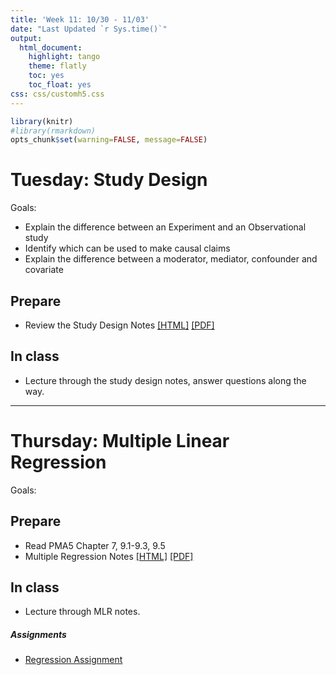 ```yaml
---
title: 'Week 11: 10/30 - 11/03'
date: "Last Updated `r Sys.time()`"
output:
  html_document:
    highlight: tango
    theme: flatly
    toc: yes
    toc_float: yes
css: css/customh5.css
---
```


```r
library(knitr)
#library(rmarkdown)
opts_chunk$set(warning=FALSE, message=FALSE) 
```


# Tuesday: Study Design
Goals: 

* Explain the difference between an Experiment and an Observational study
* Identify which can be used to make causal claims
* Explain the difference between a moderator, mediator, confounder and covariate


## Prepare 
* Review the Study Design Notes [[HTML]](docs/lec06_StudyDesign.html) [[PDF]](docs/lec06_StudyDesign.pdf)


## In class
* Lecture through the study design notes, answer questions along the way.  



----

# Thursday: Multiple Linear Regression

Goals: 


## Prepare 
* Read PMA5 Chapter 7, 9.1-9.3, 9.5
* Multiple Regression Notes [[HTML]](docs/lec07_MLR.html) [[PDF]](docs/lec07_MLR.pdf)

## In class
* Lecture through MLR notes. 

##### Assignments

* [Regression Assignment](hw/Regression_Assignment.html)
